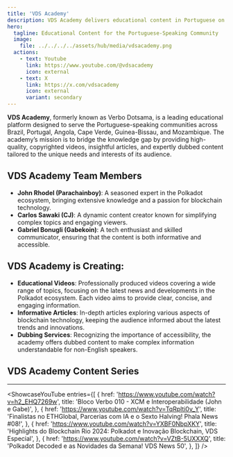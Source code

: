 ```yaml
---
title: 'VDS Academy'
description: VDS Academy delivers educational content in Portuguese on the latest Polkadot news through videos, articles, and dubbing.
hero:
  tagline: Educational Content for the Portuguese-Speaking Community
  image: 
    file: ../../../../assets/hub/media/vdsacademy.png
  actions:
    - text: Youtube
      link: https://www.youtube.com/@vdsacademy
      icon: external
    - text: X
      link: https://x.com/vdsacademy
      icon: external
      variant: secondary
---
```



**VDS Academy**, formerly known as Verbo Dotsama, is a leading educational platform designed to serve the Portuguese-speaking communities across Brazil, Portugal, Angola, Cape Verde, Guinea-Bissau, and Mozambique. The academy’s mission is to bridge the knowledge gap by providing high-quality, copyrighted videos, insightful articles, and expertly dubbed content tailored to the unique needs and interests of its audience.

## VDS Academy Team Members
- **John Rhodel (Parachainboy)**: A seasoned expert in the Polkadot ecosystem, bringing extensive knowledge and a passion for blockchain technology.
- **Carlos Sawaki (CJ)**: A dynamic content creator known for simplifying complex topics and engaging viewers.
- **Gabriel Bonugli (Gabekoin)**: A tech enthusiast and skilled communicator, ensuring that the content is both informative and accessible.

## VDS Academy is Creating:
- **Educational Videos**: Professionally produced videos covering a wide range of topics, focusing on the latest news and developments in the Polkadot ecosystem. Each video aims to provide clear, concise, and engaging information.
- **Informative Articles**: In-depth articles exploring various aspects of blockchain technology, keeping the audience informed about the latest trends and innovations.
- **Dubbing Services**: Recognizing the importance of accessibility, the academy offers dubbed content to make complex information understandable for non-English speakers.


## VDS Academy Content Series
----------------
<ShowcaseYouTube
  entries={[
          {
      href: 'https://www.youtube.com/watch?v=h2_EHQ7269w',
      title: 'Bloco Verbo 010 - XCM e Interoperabilidade (John e Gabe)',
     },
      {
      href: 'https://www.youtube.com/watch?v=TqRplti0v_Y',
      title: 'Finalistas no ETHGlobal, Parcerias com IA e o Sexto Halving! Phala News #08!',
    },
          {
      href: 'https://www.youtube.com/watch?v=YXBF0NbpXKY',
      title: 'Highlights do Blockchain Rio 2024: Polkadot e Inovação Blockchain, VDS Especial',
    },
          {
      href: 'https://www.youtube.com/watch?v=VZtB-5UXXXQ',
      title: 'Polkadot Decoded e as Novidades da Semana! VDS News 50',
    },
  ]}
/>